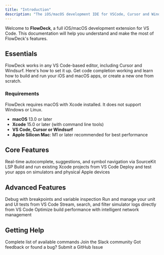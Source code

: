 ```yaml
---
title: "Introduction"
description: "The iOS/macOS development IDE for VSCode, Cursor and Windsurf"
---
```


Welcome to **FlowDeck**, a full iOS/macOS development extension for VS Code. This documentation will help you understand and make the most of FlowDeck's features.

## Essentials

<CardGroup cols={2}>
  <Card title="Install and Setup" icon="download" href="/install-and-setup">
    FlowDeck works in any VS Code-based editor, including Cursor and Windsurf. Here's how to set it up.
  </Card>
  <Card title="Core Features" icon="play" href="/features/overview">
    Get code completion working and learn how to build and run your iOS and macOS apps, or create a new one from scratch.
  </Card>
</CardGroup>

### Requirements

<Warning>
  FlowDeck requires macOS with Xcode installed. It does not support Windows or Linux.
</Warning>

- **macOS** 13.0 or later
- **Xcode** 15.0 or later (with command line tools)
- **VS Code, Cursor or Windsurf**
- **Apple Silicon Mac**: M1 or later recommended for best performance

## Core Features

<CardGroup cols={2}>
  <Card title="Code Intelligence" icon="code">
    Real-time autocomplete, suggestions, and symbol navigation via SourceKit LSP
  </Card>
  <Card title="Build, Run and Deploy" icon="hammer" href="/features/building">
    Build and run existing Xcode projects from VS Code
  </Card>
  <Card title="Device & Simulator Support" icon="mobile-screen-button" href="/features/devices">
    Deploy and test your apps on simulators and physical Apple devices
  </Card>
</CardGroup>

## Advanced Features

<CardGroup cols={2}>
  <Card title="Debugging" icon="bug" href="/features/debugging">
    Debug with breakpoints and variable inspection
  </Card>
  <Card title="Test Runner" icon="flask" href="/features/testing">
    Run and manage your unit and UI tests from VS Code
  </Card>
  <Card title="OSLog Integration" icon="terminal">
    Stream, search, and filter simulator logs directly from VS Code
  </Card>
  <Card title="Build Optimizer" icon="gauge-high" href="/features/build-optimizer">
    Optimize build performance with intelligent network management
  </Card>
</CardGroup>

## Getting Help

<CardGroup cols={2}>
  <Card title="Command Reference" icon="terminal" href="/advanced/commands">
    Complete list of available commands
  </Card>
  <Card title="Community" icon="users" href="https://flowdeck.studio/#join">
    Join the Slack community
  </Card>
  <Card title="Submit an issue" icon="paper-plane" iconType="regular" href="https://github.com/flowdeck-studio/flowdeck-feedback">
    Got feedback or found a bug?  Submit a GitHub Issue
  </Card>
</CardGroup>